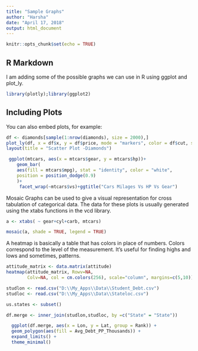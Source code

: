 ---
title: "Sample Graphs"
author: "Harsha"
date: "April 17, 2018"
output: html_document
---

```{r setup, include=FALSE}
knitr::opts_chunk$set(echo = TRUE)
```

## R Markdown

I am adding some of the possible graphs we can use in R using ggplot and plot_ly. 
```{r cars, warning= FALSE}
library(plotly);library(ggplot2)
```

## Including Plots

You can also embed plots, for example:

```{r pressure, echo=FALSE}
df <- diamonds[sample(1:nrow(diamonds), size = 2000),]
plot_ly(df, x = df$x, y = df$price, mode = "markers", color = df$cut, size = df$z) %>%
layout(title = "Scatter Plot -Diamonds")


```
```{r}
 ggplot(mtcars, aes(x = mtcars$gear, y = mtcars$hp))+
    geom_bar(
    aes(fill = mtcars$mpg), stat = "identity", color = "white",
    position = position_dodge(0.9)
    )+
     facet_wrap(~mtcars$vs)+ggtitle("Cars Milages Vs HP Vs Gear")
```

Mosaic Graphs can be used to give a visual representation for cross tabulation of categorical data. The data for these plots is usually generated using the 
xtabs functions in the vcd library.

```{r}
a <- xtabs( ~ gear+cyl+carb, mtcars)

mosaic(a, shade = TRUE, legend = TRUE)

```

A heatmap is basically a table that has colors in place of numbers. Colors correspond to the level of the measurement. It's useful for finding highs and lows and sometimes, patterns.
```{r}
attitude_matrix <- data.matrix(attitude)
heatmap(attitude_matrix, Rowv=NA,
        Colv=NA, col = cm.colors(256), scale="column", margins=c(5,10))
```


```{r}
studlon <- read.csv("D:\\My_Apps\\Data\\Student_Debt.csv")
studloc <- read.csv("D:\\My_Apps\\Data\\Stateloc.csv")

us.states <- subset()

df.merge <- inner_join(studlon,studloc, by =c("State" = "State"))

  ggplot(df.merge, aes(x = Lon, y = Lat, group = Rank)) + 
  geom_polygon(aes(fill = Avg_Debt_PP_Thousands)) + 
  expand_limits() + 
  theme_minimal()

```

